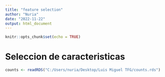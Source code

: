 ```yaml
---
title: "feature selection"
author: "Nuria"
date: "2022-11-22"
output: html_document
---
```


```r
knitr::opts_chunk$set(echo = TRUE)
```

# Seleccion de caracteristicas

```r

counts <- readRDS("C:/Users/nuria/Desktop/Luis Miguel TFG/counts.rds")

```

